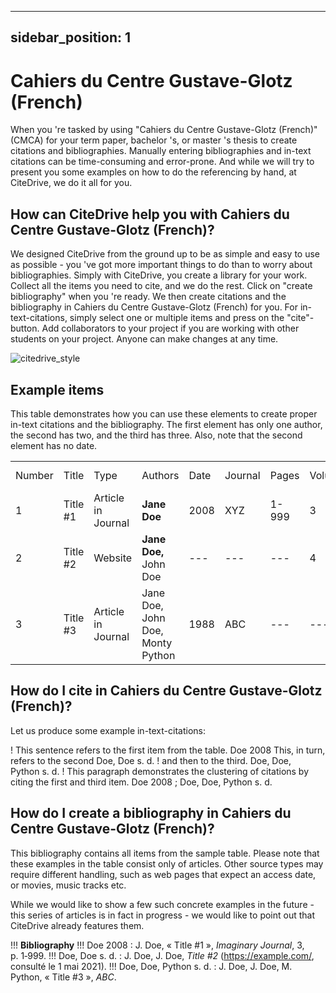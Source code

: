 
---
sidebar_position: 1
---

# Cahiers du Centre Gustave-Glotz (French)

When you 're tasked by using "Cahiers du Centre Gustave-Glotz (French)" (CMCA) for your term paper, bachelor 's, or master 's thesis to create citations and bibliographies.
Manually entering bibliographies and in-text citations can be time-consuming and error-prone. And while we will try to present you some examples on how to do the referencing by hand, at CiteDrive, we do it all for you.

<!---
## About  Cahiers du Centre Gustave-Glotz (French)

* Title: Cahiers du Centre Gustave-Glotz (French)
* Short Title (Id): CMCA)
* Authors: Cahiers du Centre Gustave-Glotz (French)
* Download: Cahiers du Centre Gustave-Glotz (French)
 --->

## How can CiteDrive help you with Cahiers du Centre Gustave-Glotz (French)?

We designed CiteDrive from the ground up to be as simple and easy to use as possible - you 've got more important things to do than to worry about bibliographies. Simply with CiteDrive, you create a library for your work. Collect all the items you need to cite, and we do the rest. Click on "create bibliography" when you 're ready. We then create citations and the bibliography in Cahiers du Centre Gustave-Glotz (French) for you. For in-text-citations, simply select one or multiple items and press on the "cite"-button. Add collaborators to your project if you are working with other students on your project. Anyone can make changes at any time.


![citedrive_style](images/cahiers-du-centre-gustaveglotz-french.svg "Choose Cahiers du Centre Gustave-Glotz (French) in the CiteDrive App")


## Example items

This table demonstrates how you can use these elements to create proper in-text citations and the bibliography. The first element has only one author, the second has two, and the third has three. Also, note that the second element has no date.


<table>
  <tr>
   <td>Number
   </td>
   <td>Title
   </td>
   <td>Type
   </td>
   <td>Authors
   </td>
   <td>Date
   </td>
   <td>Journal
   </td>
   <td>Pages
   </td>
   <td>Volume
   </td>
   <td>Issue
   </td>
   <td>Access Date
   </td>
  </tr>
  <tr>
   <td>1
   </td>
   <td>Title #1
   </td>
   <td>Article in Journal
   </td>
   <td><strong>Jane Doe</strong>
   </td>
   <td>2008
   </td>
   <td>XYZ
   </td>
   <td>1-999
   </td>
   <td>3
   </td>
   <td>2
   </td>
   <td>--
   </td>
  </tr>
  <tr>
   <td>
2
   </td>
   <td>Title #2
   </td>
   <td>Website
   </td>
   <td><strong>Jane Doe, </strong>John Doe
   </td>
   <td>---
   </td>
   <td>---
   </td>
   <td>---
   </td>
   <td>4
   </td>
   <td>---
   </td>
   <td>2020-05-01
   </td>
  </tr>
  <tr>
   <td>3
   </td>
   <td>Title #3
   </td>
   <td>Article in Journal
   </td>
   <td>Jane Doe, John Doe, Monty Python
   </td>
   <td>1988
   </td>
   <td>ABC
   </td>
   <td>---
   </td>
   <td>---
   </td>
   <td>16
   </td>
   <td>---
   </td>
  </tr>
</table>



## How do I cite in  Cahiers du Centre Gustave-Glotz (French)?

Let us produce some example in-text-citations:

! This sentence refers to the first item from the table. Doe 2008 This, in turn, refers to the second Doe, Doe s. d.
! and then to the third.  Doe, Doe, Python s. d.
! This paragraph demonstrates the clustering of citations by citing the first and third item. Doe 2008 ; Doe, Doe, Python s. d.



## How do I create a bibliography in Cahiers du Centre Gustave-Glotz (French)?

This bibliography contains all items from the sample table. Please note that these examples in the table consist only of articles. Other source types may require different handling, such as web pages that expect an access date, or movies, music tracks etc.

While we would like to show a few such concrete examples in the future - this series of articles is in fact in progress - we would like to point out that CiteDrive already features them.


!!! **Bibliography**
!!! Doe 2008 : J. Doe, « Title #1 », <i>Imaginary Journal</i>, 3, p. 1‑999.
!!! Doe, Doe s. d. : J. Doe, J. Doe, <i>Title #2</i> (https://example.com/,  consulté le 1 mai 2021).
!!! Doe, Doe, Python s. d. : J. Doe, J. Doe, M. Python, « Title #3 », <i>ABC</i>.


```
        